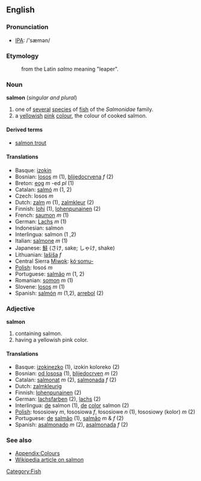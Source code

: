 ==English==
===Pronunciation===
*[[w:IPA|IPA]]: /'sæmən/

===Etymology===
:from the Latin ''salmo'' meaning "leaper".

===Noun===
'''salmon''' (''singular and plural'')

#one of [[several]] [[specie]]s of [[fish]] of the ''Salmonidae'' family.
#a [[yellowish]] [[pink]] [[color|colour]], the colour of cooked salmon.

====Derived terms====
*[[salmon trout]]

====Translations====
*Basque: [[izokin]]
*Bosnian: [[losos]] ''m'' (1), [[blijedocrvena]] ''f'' (2)
*Breton: [[eog]] ''m'' -ed ''pl'' (1)
*Catalan: [[salmó]] ''m'' (1, 2)
*Czech: losos  ''m''
*Dutch: [[zalm]] ''m'' (1), [[zalmkleur]] (2)
*Finnish: [[lohi]] (1), [[lohenpunainen]] (2)
*French: [[saumon]] ''m'' (1)
*German: [[Lachs]] ''m'' (1)
*Indonesian: salmon
*Interlingua: salmon (1 ,2)
*Italian: [[salmone]] ''m'' (1)
*Japanese: [[鮭]] (さけ, sake; しゃけ, shake)
*Lithuanian: [[lašiša]] ''f''
*Central Sierra [[Miwok]]: [[kóˑsomu-]]
*[[Polish]]: łosoś ''m''
*Portuguese: [[salmão]] ''m'' (1, 2)
*Romanian: [[somon]] ''m'' (1)
*Slovene: [[losos]] ''m'' (1)
*Spanish: [[salmón]] ''m'' (1,2), [[arrebol]] (2)

===Adjective===
'''salmon'''

#containing salmon.
#having a yellowish pink color.

====Translations====
*Basque: [[izokinezko]] (1), izokin koloreko (2)
*Bosnian: [[od lososa]] (1), [[blijedocrven]] ''m'' (2)
*Catalan: [[salmonat]] ''m'' (2), [[salmonada]] ''f'' (2)
*Dutch: [[zalmkleurig]]
*Finnish: [[lohenpunainen]] (2)
*German: [[lachsfarben]] (2), [[lachs]] (2)
*Interlingua: [[de]] salmon (1), [[de]] [[color]] salmon (2)
*[[Polish]]: łososiowy ''m'', łososiowa ''f'', łososiowe ''n'' (1), łososiowy (kolor) ''m'' (2)
*Portuguese: [[de]] [[salmão]] (1), [[salmão]] ''m'' & ''f'' (2)
*Spanish: [[asalmonado]] ''m'' (2), [[asalmonada]] ''f'' (2)

===See also===
*[[Wiktionary_Appendix:Colours|Appendix:Colours]]
*[[w:salmon|Wikipedia article on salmon]]

[[Category:Fish]]